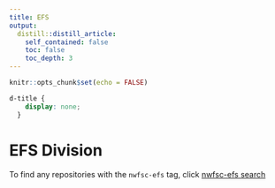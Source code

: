 ```yaml
---
title: EFS
output:
  distill::distill_article:
    self_contained: false
    toc: false
    toc_depth: 3
---
```


```r
knitr::opts_chunk$set(echo = FALSE)
```

```css
d-title {
    display: none;
  }
```

# EFS Division

To find any repositories with the `nwfsc-efs` tag, click [nwfsc-efs search](https://github.com/search?q=topic%3Anwfsc-efs+org%3Anoaa-nwfsc&type=Repositories)

